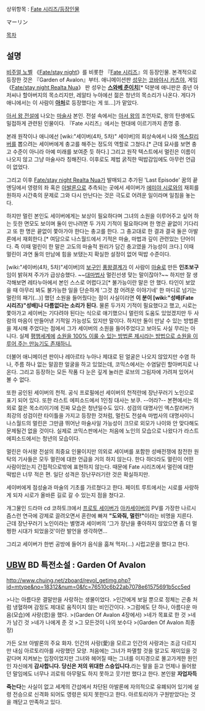 상위항목 : [[Fate 시리즈/등장인물]]

マーリン 

[[목차]]

== 설명 ==
[[비주얼 노벨]] 《[[Fate/stay night]]》를 비롯한 『[[Fate 시리즈]]』의 등장인물. 본격적으로 등장한 것은 『Garden of Avalon』부터. 애니메이션판 [[성우]]는 [[코바야시 카츠야]], 게임 《[[Fate/stay night Realta Nua]]》 판 성우는 '''[[스와베 준이치]]'''[* 덕분에 애니판은 중년 아저씨나 할아버지의 목소리지만, 레알타 누아에선 젊은 청년의 목소리가 나온다. 게다가 애니에서는 이 사람이 '''[[아처(5차)|아처]]'''로 등장했다는 게 또...]가 맡았다.

[[아서 왕 전설]]에 나오는 [[마술사]] 본인. 전설 속에서는 [[아서 왕]]의 조언자로, 왕의 탄생에도 밀접하게 관련된 인물이다. 『Fate 시리즈』에서는 현대에 이르기까지 존명 중.

본래 원작이나 애니에선 [wiki:"세이버(4차, 5차)" 세이버]의 회상속에서 나와 [[엑스칼리버]]를 뽑으려는 세이버에게 충고를 해주는 정도의 역할로 그쳤다.[* 근데 묘사를 보면 충고 수준이 아니라 아예 미래를 보여준 듯 하다.] 그리고 원작 텍스트에서 멀린은 이름이 나오지 않고 그냥 마술사라 칭해진다. 이후로도 제법 굵직한 떡밥감임에도 아무런 언급이 없었다. 

그리고 이후 [[Fate/stay night Realta Nua]]가 발매되고 추가된 'Last Episode' 꿈의 끝 엔딩에서 영령의 좌 혹은 [[아발론]]으로 추측되는 곳에서 세이버가 [[에미야 시로]]와의 재회를 원하자 시간축의 문제로 그와 다시 만난다는 것은 극도로 어려운 일이라며 일침을 놓는다. 

하지만 멀린 본인도 세이버에게는 보상이 필요하다며 그녀의 소원을 이루어주고 싶어 하는 듯한 면모도 보이며 둘이 만나려면 두 가지 기적이 필요하다며 한 명은 끝없이 기다리고 또 한 명은 끝없이 쫓아가야 한다는 충고를 한다. 그 충고대로 한 결과 결국 둘은 아발론에서 재회한다.[* 여담으로 나스월드에서 기적은 마술, 마법과 깊이 관련있는 단어이다. 즉 이때 멀린이 한 말은 고도의 마술적 원리가 담긴 충고였을 가능성이 크다.] 이때 멀린이 과연 둘의 만남에 힘을 보탰는지 확실한 설정이 없어 떡밥 수준이다.

[wiki:"세이버(4차, 5차)"세이버]의 [[보구]]인 [[풍왕결계]]가 이 사람이 [[마술]]로 만든 '''인조보구'''임이 밝혀져 주가가 급상승했다. ~~[[대마법사]] 멀린선생 맞는 말이잖아?~~ 하지만 잘 생각해보면 레타누아에서 본인 스스로 어렵다고[* 불가능이란 말은 안 했다. 타인이 보았을 때 아무리 봐도 불가능한 일을 단순하게 '그것 참 어려운 이야기네' 한 마디로 넘기는 멀린의 패기(...)] 했던 소원을 들어줬다는 점이 사실이라면 '''이 분이 [wiki:"성배(Fate 시리즈)"성배]나 다름없다는 소리가 된다.''' 물론 두가지 기적이 필요했다고 했고, 시로는 쫓아가고 세이버는 기다려야 된다는 식으로 애기했으니 멀린의 도움도 있었겠지만 두 사람의 마음이 만들어낸 기적일 가능성도 있지만 말이다. 하지만 둘이 만날 수 있는 방법론을 제시해 주었다는 점에서 그가 세이버의 소원을 들어주었다고 보아도 사실 무리는 아니다. 실제 [[Fate/EXTRA|평행세계]]에 [[문 셀 오토마톤|소원을 100% 이룰 수 있는 방법론 제시라는 방법으로 소원을 이루어 주는 만능기도 존재하니.]]

더불어 애니메이션 판이나 레아르타 누아나 제대로 된 얼굴은 나오지 않았지만 수염 하나, 주름 하나 없는 말끔한 얼굴을 하고 있었는데, 코믹스에서는 수염달린 할아버지로 나온다. 그리고 등장하는 모든 작품 다 눈은 깊게 눌러쓴 로브의 그림자에 가려져 있어서 볼 수 없다. 

또한 공인된 세이버의 천적. 공식 프로필에선 세이버의 천적란에 장난꾸러기 노인으로 표기 되어 있다. 또한 라스트 에피소드에서 1인칭 대사는 보쿠. --어라?-- 본편에서는 의외로 젊은 목소리이기에 진짜 모습은 청년일수도 있다. 성검의 대명사인 엑스칼리버가 최강의 성검이란 타이틀을 가지고 등장한 것처럼, 멀린도 전설속 마법사의 대명사이니 나스월드의 멀린은 그만큼 뛰어난 마술사일 가능성이 크므로 외모가 나이와 안 맞다해도 문제될건 없을 것이다. 실제로 코믹스판에서는 처음에 노인의 모습으로 나왔다가 라스트 에피소드에서는 청년의 모습이다.

멀린은 아서왕 전설의 최중요 인물이지만 의외로 세이버를 포함한 성배전쟁에 참전한 원탁의 기사들은 모두 멀린에 대한 언급을 거의 하지 않는다. 한다 하더라도 멀린이 어떤 사람이었는지 간접적으로밖에 표현하지 않는다. 때문에 Fate 시리즈에서 멀린에 대한 떡밥은 너무 적은 편. 일단 성격은 장난꾸러기란 것은 확실하지만.

세이버에게 점성술과 마술의 기초를 가르쳤다고 한다. 페이트 루트에서는 시로를 사랑하게 되자 시로가 올바른 길로 갈 수 있는지 점을 쳤다고.

개그물인 드라마 cd 코하토크에서 [[프로토 세이버]]가 [[세이버(Fate/EXTRA)|아카세이버]]의 PV를 가장한 나르시즘스런 연극에 강제로 끌려오면서 혼란에 빠져 '''"도와줘, 멀린!"'''이라는 비명을 지른다. 근데 장난꾸러기 노인이라는 별명과 세이버의 '그가 장난을 좋아하지 않았으면 좀 더 멀쩡한 시대가 되었을것'이란 발언을 생각하면...

그리고 세이버가 한번 공방에 들어가 음식을 훔쳐 먹자(...) 시럽고문을 했다고 한다. 

== [[UBW]] BD 특전소설 : Garden Of Avalon ==
http://www.chuing.net/zboard/revol_getimg.php?id=mtype&no=18312&num=0&fc=76510c6b22ab7078e61575691b5cc5ed

>나는 아름다운 결말만을 사랑하는 생물이었다.
>인간에게 보일 뿐으로 정체는 곤충 처럼 냉혈하며 감정도 제대로 움직이지 않는 비인간이다.
>그럼에도 단 하나, 아름다운 마음(모습)에 사랑(恋)을 했다.
>(Garden Of Avalon 4장에서)
>네가 목표로 한 것
>네가 남긴 것
>네가 나에게 준 것
>그 모든것이 나의 보수다
>(Garden Of Avalon 최종장)

가든 오브 아발론의 주요 화자.
인간의 사랑(愛)을 모르고 인간의 사랑과는 조금 다르지만 내심 아르토리아를 사랑했던 모양. 
처음에는 그녀가 파멸할 것을 알고도 재미있을 것 같다며 지켜보는 입장이었지만 그녀와 헤어질 때는 그녀를 이지경으로 몰고가게한 원인인 자신에게 '''감사합니다. 당신은 저의 위대한 스승입니다.'''라는 말을 듣고 언제나 들어왔던 말임에도 너무나 괴로워 아무말도 하지 못하고 웃기만 했다고 한다. 본인왈 '''자업자득'''

'''죽는다'''는 사실이 없고 세계의 간섭에서 차단된 아발론에 자의적으로 유폐되어 있기에 설령 전승으로 신격화 되어도 영령은 되지 못한다고 한다. 아르토리아가 구원받았다는 것을 깨닫고 만족하고 있다.
